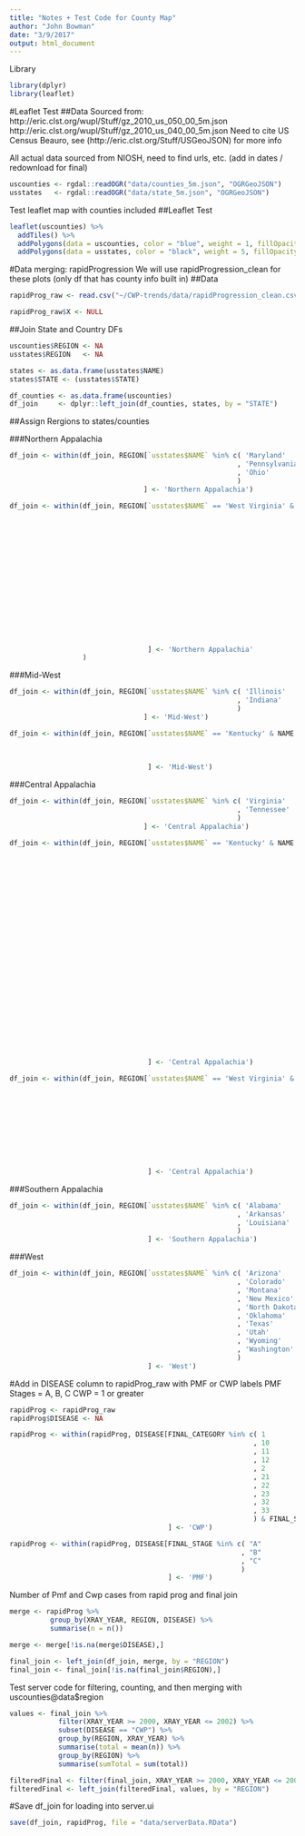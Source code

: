 ```yaml
---
title: "Notes + Test Code for County Map"
author: "John Bowman"
date: "3/9/2017"
output: html_document
---
```


Library
```r
library(dplyr)
library(leaflet)
```


#Leaflet Test
##Data
Sourced from: http://eric.clst.org/wupl/Stuff/gz_2010_us_050_00_5m.json
              http://eric.clst.org/wupl/Stuff/gz_2010_us_040_00_5m.json
Need to cite US Census Beauro, see (http://eric.clst.org/Stuff/USGeoJSON) for more info

All actual data sourced from NIOSH, need to find urls, etc. (add in dates / redownload for final)
```r
uscounties <- rgdal::readOGR("data/counties_5m.json", "OGRGeoJSON")
usstates   <- rgdal::readOGR("data/state_5m.json", "OGRGeoJSON")
```

Test leaflet map with counties included
##Leaflet Test
```r
leaflet(uscounties) %>%
  addTiles() %>%
  addPolygons(data = uscounties, color = "blue", weight = 1, fillOpacity = 0) %>%
  addPolygons(data = usstates, color = "black", weight = 5, fillOpacity = 0) %>%
```


#Data merging: rapidProgression
We will use rapidProgression_clean for these plots (only df that has county info built in)
##Data
```r
rapidProg_raw <- read.csv("~/CWP-trends/data/rapidProgression_clean.csv")

rapidProg_raw$X <- NULL
```

##Join State and Country DFs
```r
uscounties$REGION <- NA
usstates$REGION   <- NA

states <- as.data.frame(usstates$NAME)
states$STATE <- (usstates$STATE)

df_counties <- as.data.frame(uscounties)
df_join     <- dplyr::left_join(df_counties, states, by = "STATE")
```

##Assign Rergions to states/counties

###Northern Appalachia
```r
df_join <- within(df_join, REGION[`usstates$NAME` %in% c( 'Maryland'
                                                        , 'Pennsylvania'
                                                        , 'Ohio'
                                                        )
                                 ] <- 'Northern Appalachia')

df_join <- within(df_join, REGION[`usstates$NAME` == 'West Virginia' & NAME %in% c( "Barbour"
                                                                                  , "Brooke"
                                                                                  , "Clay"
                                                                                  , "Grant"
                                                                                  , "Greenbrier"
                                                                                  , "Harrison"
                                                                                  , "Lincoln"
                                                                                  , "Marion"
                                                                                  , "Marshall"
                                                                                  , "Monongalia"
                                                                                  , "Preston"
                                                                                  , "Raleigh"
                                                                                  , "Randolph"
                                                                                  , "Tucker"
                                                                                  , "Upshur"
                                                                                  , "Webster"
                                                                                  )
                                  ] <- 'Northern Appalachia'
                  )
```

###Mid-West
```r
df_join <- within(df_join, REGION[`usstates$NAME` %in% c( 'Illinois'
                                                        , 'Indiana'
                                                        )
                                 ] <- 'Mid-West')

df_join <- within(df_join, REGION[`usstates$NAME` == 'Kentucky' & NAME %in% c( "Hopkins"
                                                                             , "Union"
                                                                             , "Webster"
                                                                             )
                                  ] <- 'Mid-West')
```

###Central Appalachia
```r
df_join <- within(df_join, REGION[`usstates$NAME` %in% c( 'Virginia'
                                                        , 'Tennessee'
                                                        )
                                 ] <- 'Central Appalachia')

df_join <- within(df_join, REGION[`usstates$NAME` == 'Kentucky' & NAME %in% c( "Bell"
                                                                             , "Boyd"
                                                                             , "Breathitt"
                                                                             , "Christian"
                                                                             , "Clay"
                                                                             , "Daviess"
                                                                             , "Estill"
                                                                             , "Floyd"
                                                                             , "Harlan"
                                                                             , "Henderson"
                                                                             , "Jackson"
                                                                             , "Johnson"
                                                                             , "Knott"
                                                                             , "Knox"
                                                                             , "Laurel"
                                                                             , "Lawrence"
                                                                             , "Leslie"
                                                                             , "Letcher"
                                                                             , "Martin"
                                                                             , "Mclean"
                                                                             , "Muhlenberg"
                                                                             , "Perry"
                                                                             , "Pike"
                                                                             , "Whitley"
                                                                             , "Wolfe"
                                                                             )
                                  ] <- 'Central Appalachia')

df_join <- within(df_join, REGION[`usstates$NAME` == 'West Virginia' & NAME %in% c( "Boone"
                                                                             , "Fayette"
                                                                             , "Kanawha"
                                                                             , "Logan"
                                                                             , "McDowell"
                                                                             , "Mingo"
                                                                             , "Nicholas"
                                                                             , "Wayne"
                                                                             , "Wyoming"
                                                                           
                                                                             )
                                  ] <- 'Central Appalachia')
```

###Southern Appalachia
```r
df_join <- within(df_join, REGION[`usstates$NAME` %in% c( 'Alabama'
                                                        , 'Arkansas'
                                                        , 'Louisiana'
                                                        )
                                  ] <- 'Southern Appalachia')
```

###West
```r
df_join <- within(df_join, REGION[`usstates$NAME` %in% c( 'Arizona'
                                                        , 'Colorado'
                                                        , 'Montana'
                                                        , 'New Mexico'
                                                        , 'North Dakota'
                                                        , 'Oklahoma'
                                                        , 'Texas'
                                                        , 'Utah'
                                                        , 'Wyoming'
                                                        , 'Washington'
                                                        )
                                  ] <- 'West')
```

#Add in DISEASE column to rapidProg_raw with PMF or CWP labels
PMF Stages = A, B, C
CWP = 1 or greater

```r
rapidProg <- rapidProg_raw
rapidProg$DISEASE <- NA

rapidProg <- within(rapidProg, DISEASE[FINAL_CATEGORY %in% c( 1
                                                            , 10
                                                            , 11
                                                            , 12
                                                            , 2
                                                            , 21
                                                            , 22
                                                            , 23
                                                            , 32
                                                            , 33
                                                            ) & FINAL_STAGE == 'O'
                                       ] <- 'CWP')

rapidProg <- within(rapidProg, DISEASE[FINAL_STAGE %in% c( "A"
                                                         , "B"
                                                         , "C"
                                                         )
                                       ] <- 'PMF')
```


Number of Pmf and Cwp cases from rapid prog and final join
```r
merge <- rapidProg %>%
          group_by(XRAY_YEAR, REGION, DISEASE) %>%
          summarise(n = n())

merge <- merge[!is.na(merge$DISEASE),]

final_join <- left_join(df_join, merge, by = "REGION")
final_join <- final_join[!is.na(final_join$REGION),]
```

Test server code for filtering, counting, and then merging with uscounties@data$region
```r
values <- final_join %>%
            filter(XRAY_YEAR >= 2000, XRAY_YEAR <= 2002) %>%
            subset(DISEASE == "CWP") %>%
            group_by(REGION, XRAY_YEAR) %>%
            summarise(total = mean(n)) %>%
            group_by(REGION) %>%
            summarise(sumTotal = sum(total))

filteredFinal <- filter(final_join, XRAY_YEAR >= 2000, XRAY_YEAR <= 2002)
filteredFinal <- left_join(filteredFinal, values, by = "REGION")
```



#Save df_join for loading into server.ui
```r
save(df_join, rapidProg, file = "data/serverData.RData")
```

